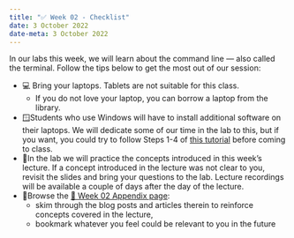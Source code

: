 ---
title: "✅ Week 02 - Checklist"
date: 3 October 2022
date-meta: 3 October 2022
---

In our labs this week, we will learn about the command line — also called the terminal. Follow the tips below to get the most out of our session:

- 💻 Bring your laptops. Tablets are not suitable for this class.
    - If you do not love your laptop, you can borrow a laptop from the library.
- 🪟Students who use Windows will have to install additional software on their laptops. We will dedicate some of our time in the lab to this, but if you want, you could try to follow Steps 1-4 of [this tutorial](https://ubuntu.com/tutorials/install-ubuntu-on-wsl2-on-windows-11-with-gui-support) before coming to class.
- 📝In the lab we will practice the concepts introduced in this week’s lecture. If a concept introduced in the lecture was not clear to you, revisit the slides and bring your questions to the lab. Lecture recordings will be available a couple of days after the day of the lecture.
- 👀Browse the [🔖 Week 02 Appendix page](/weeks/week02/appendix.html):
    - skim through the blog posts and articles therein to reinforce concepts covered in the lecture,
    - bookmark whatever you feel could be relevant to you in the future
